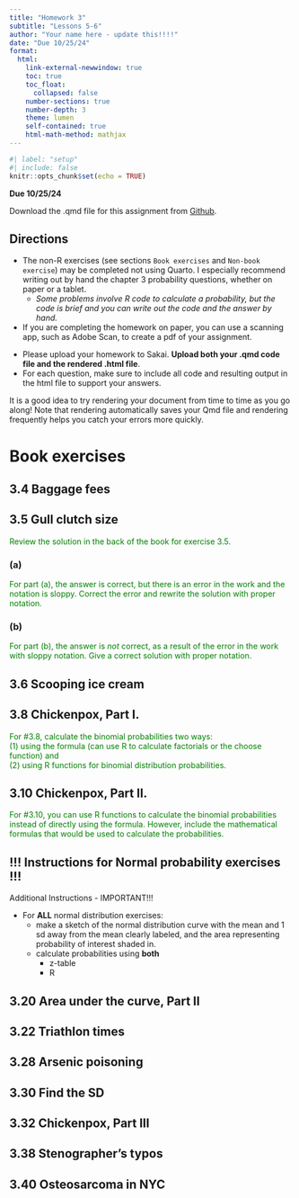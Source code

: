 ```yaml
---
title: "Homework 3"
subtitle: "Lessons 5-6"
author: "Your name here - update this!!!!"
date: "Due 10/25/24"
format: 
  html:
    link-external-newwindow: true
    toc: true
    toc_float:
      collapsed: false
    number-sections: true
    number-depth: 3
    theme: lumen
    self-contained: true
    html-math-method: mathjax
---
```


```r
#| label: "setup"
#| include: false
knitr::opts_chunk$set(echo = TRUE)
```

**Due 10/25/24**

Download the .qmd file for this assignment from [Github](https://github.com/nwakim/F24_EPI_525/blob/main/homework/HW_03.qmd).


## Directions {.unnumbered}

:::{.callout-important}
* The non-R exercises (see sections `Book exercises` and `Non-book exercise`) may be completed not using Quarto. I especially recommend writing out by hand the chapter 3 probability questions, whether on paper or a tablet.
    * _Some problems involve R code to calculate a probability, but the code is brief and you can write out the code and the answer by hand._
* If you are completing the homework on paper, you can use a scanning app, such as Adobe Scan, to create a pdf of your assignment.
:::

* Please upload your homework to Sakai. __Upload both your .qmd code file and the rendered .html file__.
* For each question, make sure to include all code and resulting output in the html file to support your answers. 

:::{.callout-tip}
It is a good idea to try rendering your document from time to time as you go along!  Note that rendering automatically saves your Qmd file and rendering frequently helps you catch your errors more quickly.
:::



# Book exercises {.unnumbered}

## 3.4 Baggage fees {.unnumbered}



## 3.5 Gull clutch size {.unnumbered}

<font color="green">Review the solution in the back of the book for exercise 3.5.</font>

### (a) {.unnumbered}

<font color="green">For part (a), the answer is correct, but there is an error in the work and the notation is sloppy. Correct the error and rewrite the solution with proper notation.</font>

### (b) {.unnumbered}

<font color="green">For part (b), the answer is _not_ correct, as a result of the error in the work with sloppy notation. Give a correct solution with proper notation.</font>



## 3.6 Scooping ice cream  {.unnumbered}


## 3.8 Chickenpox, Part I.  {.unnumbered}

<font color="green">For #3.8, calculate the binomial probabilities two ways:  
(1) using the formula (can use R to calculate factorials or the choose function) and  
(2) using R functions for binomial distribution probabilities. </font>


## 3.10 Chickenpox, Part II.  {.unnumbered}

<font color="green">For #3.10, you can use R functions to calculate the binomial probabilities instead of directly using the formula. However, include the mathematical formulas that would be used to calculate the probabilities.</font>


## !!! Instructions for Normal probability exercises !!! {.unnumbered}

:::{.callout-important}

Additional Instructions - IMPORTANT!!!

* For __ALL__ normal distribution exercises: 
  * make a sketch of the normal distribution curve with the mean and 1 sd away from the mean clearly labeled, and the area representing probability of interest shaded in.
  * calculate probabilities using **both**
      * z-table
      * R
:::

## 3.20 Area under the curve, Part II {.unnumbered}



## 3.22 Triathlon times {.unnumbered}



## 3.28 Arsenic poisoning {.unnumbered}



## 3.30 Find the SD {.unnumbered}



## 3.32 Chickenpox, Part III  {.unnumbered}



## 3.38 Stenographer’s typos {.unnumbered}



## 3.40 Osteosarcoma in NYC {.unnumbered}





